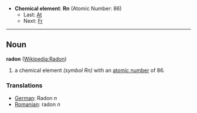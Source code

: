 *'''Chemical element''': '''Rn''' (Atomic Number: 86)
**Last: [[Astatine|At]]
**Next: [[Francium|Fr]]
----
== Noun ==
'''radon''' ([[en:Radon|Wikipedia:Radon]])

# a chemical element ''(symbol Rn)'' with an [[atomic number]] of 86.

===Translations===
*[[German]]: Radon ''n''
*[[Romanian]]: radon ''n''